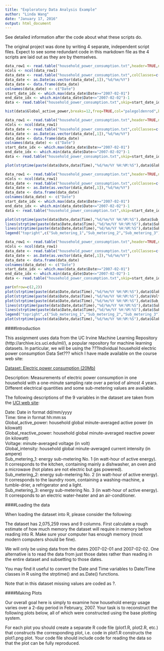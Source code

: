 ```yaml
---
title: "Exploratory Data Analysis Example"
author: "Linda Wang"
date: "January 17, 2016"
output: html_document
---
```


See detailed information after the code about what these scripts do.  

The original project was done by writing 4 separate, independent script files. Expect to see some redundant code in this markdown file as the 4 scripts are laid out as they are by themselves.

```r
data_row1 <- read.table("household_power_consumption.txt",header=TRUE,nrow=1,na.strings="?",sep=";")
nCols <- ncol(data_row1)
data_date <- read.table("household_power_consumption.txt",colClasses=c("character",rep("NULL",nCols-1)),header=TRUE,as.is=TRUE,na.strings="?",sep=";")
data_date <- as.Date(as.vector(data_date[,1]),"%d/%m/%Y")
data_date <- data.frame(data_date)
colnames(data_date) <- c("Date")
start_date_idx <- which.max(data_date$Date>="2007-02-01")
end_date_idx <- which.min(data_date$Date<="2007-02-02")-1
data <- read.table("household_power_consumption.txt",skip=start_date_idx,nrows=(end_date_idx-start_date_idx+1),col.names=names(data_row1),as.is=TRUE,na.strings="?",sep=";")

hist(data$Global_active_power,breaks=12,freq=TRUE,col="palegoldenrod",border="Black",xlim=c(0,6),ylim=c(0,1200),xlab="Global Active Power (kilowatts)",ylab="Frequency",main="Global Active Power")
```

```r
data_row1 <- read.table("household_power_consumption.txt",header=TRUE,nrow=1,na.strings="?",sep=";")
nCols <- ncol(data_row1)
data_date <- read.table("household_power_consumption.txt",colClasses=c("character",rep("NULL",nCols-1)),header=TRUE,as.is=TRUE,na.strings="?",sep=";")
data_date <- as.Date(as.vector(data_date[,1]),"%d/%m/%Y")
data_date <- data.frame(data_date)
colnames(data_date) <- c("Date")
start_date_idx <- which.max(data_date$Date>="2007-02-01")
end_date_idx <- which.min(data_date$Date<="2007-02-02")-1
data <- read.table("household_power_consumption.txt",skip=start_date_idx,nrows=(end_date_idx-start_date_idx+1),col.names=names(data_row1),as.is=TRUE,na.strings="?",sep=";")

plot(strptime(paste(data$Date,data$Time),"%d/%m/%Y %H:%M:%S"),data$Global_active_power,type="l",xlab="",ylab="Global Active Power(kilowatts)")
```

```r
data_row1 <- read.table("household_power_consumption.txt",header=TRUE,nrow=1,na.strings="?",sep=";")
nCols <- ncol(data_row1)
data_date <- read.table("household_power_consumption.txt",colClasses=c("character",rep("NULL",nCols-1)),header=TRUE,as.is=TRUE,na.strings="?",sep=";")
data_date <- as.Date(as.vector(data_date[,1]),"%d/%m/%Y")
data_date <- data.frame(data_date)
colnames(data_date) <- c("Date")
start_date_idx <- which.max(data_date$Date>="2007-02-01")
end_date_idx <- which.min(data_date$Date<="2007-02-02")-1
data <- read.table("household_power_consumption.txt",skip=start_date_idx,nrows=(end_date_idx-start_date_idx+1),col.names=names(data_row1),as.is=TRUE,na.strings="?",sep=";")

plot(strptime(paste(data$Date,data$Time),"%d/%m/%Y %H:%M:%S"),data$Sub_metering_1,type="l",xlab="",ylab="Energy Sub Metering",col="olivedrab4")
lines(strptime(paste(data$Date,data$Time),"%d/%m/%Y %H:%M:%S"),data$Sub_metering_2,col="violetred4")
lines(strptime(paste(data$Date,data$Time),"%d/%m/%Y %H:%M:%S"),data$Sub_metering_3,col="steelblue4")
legend("topright",c("Sub_metering_1","Sub_metering_2","Sub_metering_3"),lty=c(1,1,1),lwd=c(5,5,5),col=c("olivedrab4","violetred4","steelblue4"))
```

```r
data_row1 <- read.table("household_power_consumption.txt",header=TRUE,nrow=1,na.strings="?",sep=";")
nCols <- ncol(data_row1)
data_date <- read.table("household_power_consumption.txt",colClasses=c("character",rep("NULL",nCols-1)),header=TRUE,as.is=TRUE,na.strings="?",sep=";")
data_date <- as.Date(as.vector(data_date[,1]),"%d/%m/%Y")
data_date <- data.frame(data_date)
colnames(data_date) <- c("Date")
start_date_idx <- which.max(data_date$Date>="2007-02-01")
end_date_idx <- which.min(data_date$Date<="2007-02-02")-1
data <- read.table("household_power_consumption.txt",skip=start_date_idx,nrows=(end_date_idx-start_date_idx+1),col.names=names(data_row1),as.is=TRUE,na.strings="?",sep=";")

par(mfrow=c(2,2))
plot(strptime(paste(data$Date,data$Time),"%d/%m/%Y %H:%M:%S"),data$Global_active_power,type="l",xlab="",ylab="Global Active Power (kilowatts)",col="cyan4")
plot(strptime(paste(data$Date,data$Time),"%d/%m/%Y %H:%M:%S"),data$Voltage,type="l",xlab="datetime",ylab="Voltage",col="deeppink3")
plot(strptime(paste(data$Date,data$Time),"%d/%m/%Y %H:%M:%S"),data$Sub_metering_1,type="l",xlab="",ylab="Energy Sub Metering",col="olivedrab4")
lines(strptime(paste(data$Date,data$Time),"%d/%m/%Y %H:%M:%S"),data$Sub_metering_2,col="violetred4")
lines(strptime(paste(data$Date,data$Time),"%d/%m/%Y %H:%M:%S"),data$Sub_metering_3,col="steelblue4")
legend("topright",c("Sub_metering_1","Sub_metering_2","Sub_metering_3"),lty=c(1,1,1),lwd=c(5,5,5),col=c("olivedrab4","violetred4","steelblue4"))
plot(strptime(paste(data$Date,data$Time),"%d/%m/%Y %H:%M:%S"),data$Global_reactive_power,type="l",xlab="datetime",ylab="Global Reactive Power (kilowatts)",col="springgreen4")
```

####Introduction

This assignment uses data from the UC Irvine Machine Learning Repository (http://archive.ics.uci.edu/ml/), a popular repository for machine learning datasets. In particular, we will be using the ???Individual household electric power consumption Data Set??? which I have made available on the course web site:  

[Dataset: Electric power consumption (20Mb)](https://d396qusza40orc.cloudfront.net/exdata%2Fdata%2Fhousehold_power_consumption.zip)  

Description: Measurements of electric power consumption in one household with a one-minute sampling rate over a period of almost 4 years. Different electrical quantities and some sub-metering values are available.  

The following descriptions of the 9 variables in the dataset are taken from the [UCI web site](https://archive.ics.uci.edu/ml/datasets/Individual+household+electric+power+consumption):   

Date: Date in format dd/mm/yyyy  
Time: time in format hh:mm:ss  
Global_active_power: household global minute-averaged active power (in kilowatt)  
Global_reactive_power: household global minute-averaged reactive power (in kilowatt)  
Voltage: minute-averaged voltage (in volt)  
Global_intensity: household global minute-averaged current intensity (in ampere)  
Sub_metering_1: energy sub-metering No. 1 (in watt-hour of active energy). It corresponds to the kitchen, containing mainly a dishwasher, an oven and a microwave (hot plates are not electric but gas powered).  
Sub_metering_2: energy sub-metering No. 2 (in watt-hour of active energy). It corresponds to the laundry room, containing a washing-machine, a tumble-drier, a refrigerator and a light.  
Sub_metering_3: energy sub-metering No. 3 (in watt-hour of active energy). It corresponds to an electric water-heater and an air-conditioner.  

####Loading the data

When loading the dataset into R, please consider the following:  

The dataset has 2,075,259 rows and 9 columns. First calculate a rough estimate of how much memory the dataset will require in memory before reading into R. Make sure your computer has enough memory (most modern computers should be fine).  

We will only be using data from the dates 2007-02-01 and 2007-02-02. One alternative is to read the data from just those dates rather than reading in the entire dataset and subsetting to those dates.  

You may find it useful to convert the Date and Time variables to Date/Time classes in R using the strptime() and as.Date() functions.  

Note that in this dataset missing values are coded as ?.  

####Making Plots

Our overall goal here is simply to examine how household energy usage varies over a 2-day period in February, 2007. Your task is to reconstruct the following plots below, all of which were constructed using the base plotting system.  

For each plot you should create a separate R code file (plot1.R, plot2.R, etc.) that constructs the corresponding plot, i.e. code in plot1.R constructs the plot1.png plot. Your code file should include code for reading the data so that the plot can be fully reproduced.
